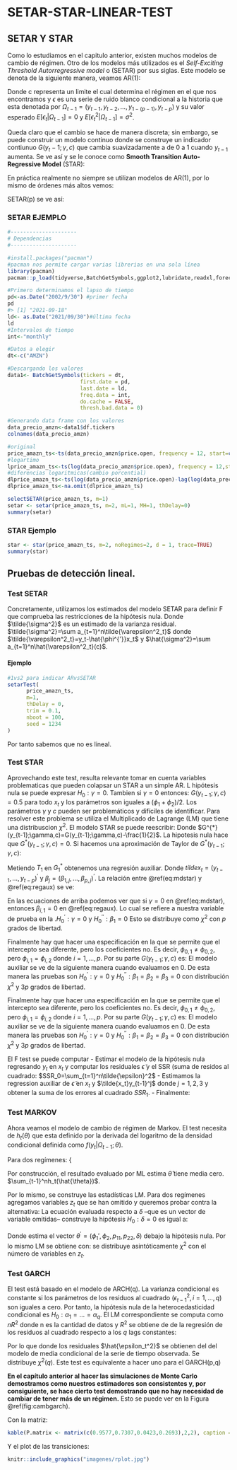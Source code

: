 # SETAR-STAR-LINEAR-TEST

## SETAR Y STAR

Como lo estudiamos en el capitulo anterior, existen muchos modelos de cambio de régimen.
Otro de los modelos más utilizados es el _Self-Exciting Threshold Autorregressive model_ o (SETAR) por sus siglas. Este modelo se denota de la siguiente manera, veamos AR(1):

\begin{equation}
y_t = \left\lbrace
\begin{array}{ll}
\phi_{0,1}+\phi_{1,1}y_{t-1}+\epsilon_t\mathrm{ si }  y_{t-1}\leq c\\
\phi_{0,2}+\phi_{1,2}y_{t-1}+\epsilon_t\mathrm{ si }  y_{t-1}>c
\end{array}
\right.
\end{equation}

Donde c representa un limite el cual determina el régimen en el que nos encontramos y $\epsilon$ es una serie de ruido blanco condicional a la historia que esta denotada por $\Omega_{t-1}=(y_{t-1},y_{t-2}, \dots, y_{1-(p-1)}, y_{t-p})$ y su valor esperado $E[\epsilon_t|\Omega_{t-1}]=0$ y $E[\epsilon_t^2|\Omega_{t-1}]=\sigma^2$.

Queda claro que el cambio se hace de manera discreta; sin embargo, se puede construir un modelo continuo donde se construye un indicador contiunuo $G(y_t-1;\gamma,c)$ que cambia suavizadamente a  de 0 a 1 cuando $y_{t-1}$ aumenta. Se ve así y se le conoce como __Smooth Transition Auto-Regressive Model__ (STAR):

\begin{equation}
    y_t=(\phi_{0,1}+\phi_{1,1}y_{t-1})(1-G(y_t-1;\gamma,c)+ y_t=(\phi_{0,2}+\phi_{1,2}y_{t-1})(G(y_t-1;\gamma,c))
\end{equation}

En práctica realmente no siempre se utilizan modelos de AR(1), por lo mismo de órdenes más altos vemos:
    \begin{equation}
y_t = \left\lbrace
\begin{array}{ll}
\phi_{0,1}+\phi_{1,1}y_{t-1}+\dots+\phi_{p_{1},1}y_{t-p_1}+\epsilon_t\mathrm{ si }  y_{t-1}\leq c\\
\phi_{0,2}+\phi_{1,2}y_{t-1}+\dots+\phi_{p_{2},2}y_{t-p_2}+\epsilon_t\mathrm{ si }  y_{t-1}>c
\end{array}
\right.
\end{equation}

SETAR(p) se ve así:

\begin{equation}
 
   y_t=(\phi_{0,1}+\phi_{1,1}y_{t-1}+\dots+\phi_{p_{1},1}y_{t-p_1})(1-G(y_t-1;\gamma,c)+ y_t=(\phi_{0,2}+\phi_{1,2}y_{t-1}+\dots+\phi_{p_{2},2}y_{t-p_2})(G(y_t-1;\gamma,c))
\end{equation}

### SETAR EJEMPLO

```r
#---------------------
# Dependencias
#---------------------

#install.packages("pacman")
#pacman nos permite cargar varias librerias en una sola línea
library(pacman)
pacman::p_load(tidyverse,BatchGetSymbols,ggplot2,lubridate,readxl,forecast,stats,stargazer,knitr,tseries,aTSA, TSA, rugarch, MSwM, MSGARCH, fGarch, ggpubr, knitr, MSGARCH, paletteer, MetBrewer, tsDyn, knitr)
```

```r
#Primero determinamos el lapso de tiempo
pd<-as.Date("2002/9/30") #primer fecha
pd
#> [1] "2021-09-18"
ld<- as.Date("2021/09/30")#última fecha
ld
#Intervalos de tiempo
int<-"monthly"

#Datos a elegir
dt<-c("AMZN")

#Descargando los valores
data1<- BatchGetSymbols(tickers = dt,
                       first.date = pd,
                       last.date = ld,
                       freq.data = int,
                       do.cache = FALSE,
                       thresh.bad.data = 0)

#Generando data frame con los valores
data_precio_amzn<-data1$df.tickers
colnames(data_precio_amzn)
```

```r
#original
price_amazn_ts<-ts(data_precio_amzn$price.open, frequency = 12, start=c(2002,09))
#logartimo
lprice_amazn_ts<-ts(log(data_precio_amzn$price.open), frequency = 12,start=c(2002,09))
#diferencias logaritmicas(cambio porcential)
dlprice_amazn_ts<-ts(log(data_precio_amzn$price.open)-lag(log(data_precio_amzn$price.open),1), frequency = 12, start=c(2002,10))
dlprice_amazn_ts<-na.omit(dlprice_amazn_ts)
```

```r
selectSETAR(price_amazn_ts, m=1)
setar <- setar(price_amazn_ts, m=2, mL=1, MH=1, thDelay=0)
summary(setar)
```

### STAR Ejemplo
```r
star <- star(price_amazn_ts, m=2, noRegimes=2, d = 1, trace=TRUE)
summary(star)
```

## Pruebas de detección lineal.

### Test SETAR

Concretamente, utilizamos los estimados del modelo SETAR para definir F que comprueba las restricciones de la hipótesis nula.
    \begin{equation}
        F(\hat{c})=n\left(\frac{\tilde{\sigma^2}-\hat{\sigma^2}}{\hat{\sigma^2}} \right)
    \end{equation}
Donde $\tilde{\sigma^2}$ es un estimado de la varianza residual. $\tilde{\sigma^2}=\sum a_{t=1}^n\tilde{\varepsilon^2_t}$ donde $\tilde{\varepsilon^2_t}=y_t-\hat{\phi^{'}}x_t$ y $\hat{\sigma^2}=\sum a_{t=1}^n\hat{\varepsilon^2_t}(c)$.

#### Ejemplo
```r
#1vs2 para indicar ARvsSETAR
setarTest(
      price_amazn_ts,
      m=1,
      thDelay = 0,
      trim = 0.1,
      nboot = 100,
      seed = 1234
)
```

Por tanto sabemos que no es lineal.


### Test STAR

 Aprovechando este test, resulta relevante tomar en cuenta variables problematicas que pueden colapsar un STAR a un simple AR. L hipótesis nula se puede expresar $H_0:\gamma=0$. Tambien si $\gamma=0$ entonces:
    \begin{equation}
        G(y_{t-1};\gamma,c)=\frac{1}{1+exp(-\gamma[t_{t-1}-c])}
    \end{equation}
    $G(y_{t-1};\gamma,c)=0.5$ para todo $x_t$ y los parámetros son iguales a $(\phi_1+\phi_2)/2$. Los parámetros $\gamma$ y $c$ pueden ser problemáticos y difíciles de identificar. Para resolver este problema se utiliza el Multiplicado de Lagrange (LM) que tiene una distribuscion $\chi^2$.
    El modelo STAR se puede reescribir:
    \begin{equation}
            (\#eq:mdstar)
    y_t=\frac{1}{2}(\phi_1+\phi_2)^{'}x_t+(\phi_2-\phi_1)^{'}x_tG^{*}(y_{t-1};\gamma,c)+\epsilon_t
\end{equation}
Donde $G^{*}(y_{t-1};\gamma,c)=G(y_{t-1};\gamma,c)-\frac{1}{2}$. La hipotesis nula hace que $G^{*}(y_{t-1};\gamma,c)=0$.  Si hacemos una aproximación de Taylor de $G^{*}(y_{t-1};\gamma,c)$:
\begin{eqnarray}
    T_1(t_{t-1};c)&\approx& G^{*}(y_{t-1};0,c)+\gamma\frac{\partial G^{*}(y_{t-1};\gamma,c)}{\partial\gamma}\bigg|_{\gamma=0}\\
    &=&\frac{1}{4}\gamma(y_{t-1}-c)
\end{eqnarray}


 Metiendo $T_1$ en $G_1^*$ obtenemos una regresión auxiliar.
    \begin{equation}
    (\#eq:regaux)
    y_t=\beta_{0,0}+\beta_0^{'}\tilde{x_t}+\beta_1^{'}\tilde{x_t}y_{t-1}+\eta
    \end{equation}
Donde $tilde{x_t}=(y_{t-1},\dots,y_{t-p})^{'}$ y $\beta_j=(\beta_{1,j},\dots,\beta_{p,j})^{'}$. La relación entre \@ref(eq:mdstar) y \@ref(eq:regaux) se ve:

\begin{eqnarray}
    \beta_{0,0}&=&(\phi_{0,1}+\phi_{0,2})/2-\frac{1}{4}\gamma c\gamma c(\phi_{0,2}-\phi_{0,1})\\
    \beta_{1,0}&=&(\phi_{1,1}+\phi_{1,2})/2-\frac{1}{4}\gamma (c(\phi_{1,2}-\phi_{1,1})-(\phi_{0,2}-\phi_{0,1}))\\
    \beta_{i,0}&=&(\phi_{i,1}+\phi_{i,2})/2-\frac{1}{4}\gamma c\gamma c(\phi_{i,2}-\phi_{i,1}),\quad i=2,\dots,p\\
    \beta_{i,1}&=&\gamma c\frac{1}{4}\gamma c(\phi_{i,2}-\phi_{i,1}),\quad i=1,\dots,p
\end{eqnarray}
En las ecuaciones de arriba podemos ver que si $\gamma=0$ en \@ref(eq:mdstar), entonces $\beta_{i,1}=0$ en \@ref(eq:regaux). Lo cual se refiere a nuestra variable de prueba en la \textbf{hipótesis nula}.$H_0^{'}:\gamma=0$ y $H_0^{''}:\beta_1=0$  Esto se distribuye como $\chi^2$ con $p$ grados de libertad. 

 Finalmente hay que hacer una especificación en la que se permite que el intercepto sea diferente, pero los coeficientes no. Es decir, $\phi_{0,1}\neq\phi_{0,2}$, pero $\phi_{i,1}=\phi_{i,2}$ donde $i=1,\dots,p$. Por su parte $G(y_{t-1};\gamma,c)$ es:
    \begin{eqnarray}
        T_3(y_{t-1};\gamma,c)&\approx&\gamma\frac{\partial G^{*}(y_{t-1};\gamma,c))}{\partial\gamma}\bigg|_{\gamma=0}+\frac{1}{6}\gamma^3\frac{\partial^3 G^{*}(y_{t-1};\gamma,c))}{\partial\gamma^3}\bigg|_{\gamma=0}\\
        &=&\frac{1}{4}\gamma(y_{t-1}-c)+\frac{1}{48}\gamma^3(y_{t-1}-c)^3
    \end{eqnarray}
    El modelo auxiliar se ve de la siguiente manera cuando evaluamos en 0.
    \begin{equation}
        (\#eq:regaux)
        y_t=\beta_{0,0}+\beta_0^{'}\tilde{x_t}+\beta_1^{'}\tilde{x_t}y_{t-1}+\beta_2^{'}\tilde{x_t}y_{t-2}+\beta_3^{'}\tilde{x_t}y_{t-3}+\eta_t.
    \end{equation}
De esta manera las pruebas son $H_0^{'}:\gamma=0$ y $H_0^{''}:\beta_1=\beta_2=\beta_3=0$ con distribución $\chi^2$ y $3p$ grados de libertad.

 Finalmente hay que hacer una especificación en la que se permite que el intercepto sea diferente, pero los coeficientes no. Es decir, $\phi_{0,1}\neq\phi_{0,2}$, pero $\phi_{i,1}=\phi_{i,2}$ donde $i=1,\dots,p$. Por su parte $G(y_{t-1};\gamma,c)$ es:
    \begin{eqnarray}
        T_3(y_{t-1};\gamma,c)&\approx&\gamma\frac{\partial G^{*}(y_{t-1};\gamma,c))}{\partial\gamma}\bigg|_{\gamma=0}+\frac{1}{6}\gamma^3\frac{\partial^3 G^{*}(y_{t-1};\gamma,c))}{\partial\gamma^3}\bigg|_{\gamma=0}\\
        &=&\frac{1}{4}\gamma(y_{t-1}-c)+\frac{1}{48}\gamma^3(y_{t-1}-c)^3
    \end{eqnarray}
    El modelo auxiliar se ve de la siguiente manera cuando evaluamos en 0.
    \begin{equation}
    (\#eq:regaux)
    y_t=\beta_{0,0}+\beta_0^{'}\tilde{x_t}+\beta_1^{'}\tilde{x_t}y_{t-1}+\beta_2^{'}\tilde{x_t}y_{t-2}+\beta_3^{'}\tilde{x_t}y_{t-3}+\eta_t.
    \end{equation}
De esta manera las pruebas son $H_0^{'}:\gamma=0$ y $H_0^{''}:\beta_1=\beta_2=\beta_3=0$ con distribución $\chi^2$ y $3p$ grados de libertad.

 El F test se puede computar 
- Estimar el modelo de la hipótesis nula regresando $y_t$ en $x_t$ y computar los residuales $\tilde{\epsilon}$ y el SSR (suma de residos al cuadrado: $SSR_0=\sum_{t=1}^n\tilde{\epsilon}^2$
-  Estimamos la regression auxiliar de $\tilde{\epsilon}$ en $x_t$ y $\tilde{x_t}y_{t-1}^j$ donde $j=1,2,3$ y obtener la suma de los errores al cuadrado $SSR_1$.
- Finalmente:
    \begin{equation}
        LM=\frac{(SSR_0-SSR_1)/3p}{SSR/(n-4p-1}
    \end{equation}

### Test MARKOV
 Ahora veamos el modelo de cambio de régimen de Markov. El test necesita de $h_t(\theta)$ que esta definido por la derivada del logaritmo de la densidad condicional definida como $f(y_t|\Omega_{t-1};\theta)$.
    
\begin{eqnarray}
    f(y_t|\Omega_{t-1};\theta)&=&f(y_t,st=1|\Omega_{t-1};\theta)+f(y_t,st=2|\Omega_{t-1};\theta)\\
    (\#eq:denscon)
    &=& \sum_{j=1}^2f(y_t,st=j|\Omega_{t-1};\theta)\cdot P(y_t|\Omega_{t-1};\theta)
\end{eqnarray}
\begin{equation}
    h_t(\theta)\equiv \frac{\partial ln[f(y_t|\Omega_{t-1};\theta)]}{\partial\theta}
\end{equation}
Para dos regímenes:
\tiny{
\begin{eqnarray}
    \frac{\partial ln[f(y_t|\Omega_{t-1};\theta)]}{\partial\theta}=\frac{1}{\sigma^2}(y_t-\phi^{'}_jx_t)x_t\cdot P(st=j|\Omega)+\frac{1}{\sigma^2}(y_{\tau}-\phi^{'}_jx_{\tau})x_{\tau}\cdot (P(st=j|\Omega_t;\theta)-P(st=j|\Omega_{t-1};\theta)
\end{eqnarray}

Por construcción, el resultado evaluado por ML estima $\hat{\theta}$ tiene media cero. $\sum_{t-1}^nh_t(\hat{\theta})$.

 Por lo mismo, se construye las estadísticas LM. Para dos regímenes agregamos variables $z_t$ que se han omitido y queremos probar contra la alternativa:
    \begin{equation}
        y_t=\phi_{0,s_t}+\phi_{1,s_t}y_{t-1}+\dots+\phi_{p,s_t}y_{t-p}+\delta^{'}z_t+\epsilon_t.
    \end{equation}
La ecuación evaluada respecto a $\delta$ --que es un vector de variable omitidas-- construye la hipótesis $H_0:\delta=0$ es igual a:

\begin{equation}
    \frac{\partial ln[f(y_t|\Omega_{t-1};\theta)]}{\partial\theta}\bigg|_{\delta=0}=\sum_{j=1}^2(y_t-\phi_j^{'}x_t)z_t\cdot P(s_t=j|\Omega_n;\hat{\theta})
\end{equation}
Donde \hat{\theta} estima el vector $\theta^{'}=(\phi_1{'},\phi_2,p_{11},p_{22},\delta)$ debajo la hipótesis nula. Por lo mismo LM se obtiene con:
\begin{equation}
    n\left(\frac{1}{n}\sum_{t=1}^nh_t(\hat{\theta)}\right)^{'}\left(\frac{1}{n}\sum_{t=1}^nh_t(\hat{\theta})h_t(\hat{\theta}^{'})\right)\left(\frac{1}{n}\sum_{t=1}^nh_t(\hat{\theta})\right)
\end{equation}
se distribuye asintóticamente $\chi^2$ con el número de variables en $z_t$.

### Test GARCH

 El test está basado en el modelo de ARCH(q). La varianza condicional es constante si los parámetros de los residuos al cuadrado ($\epsilon_{t-1}^2,i=1,\dots,q$) son iguales a cero. Por tanto, la hipótesis nula de la heterocedasticidad condicional es $H_0:\alpha_1=\dots=\alpha_q$. El LM correspondiente se computa como $nR^2$ donde n es la cantidad de datos y $R^2$ se obtiene de de la regresión de los residuos al cuadrado respecto a los $q$ lags constantes:
    
\begin{equation}
\hat{\epsilon_t^2}=\omega+\alpha_1\hat{\epsilon_{t-1}^2}+\dots+\alpha_p\hat{\epsilon_{t-p}^2}+u_t
\end{equation}
    
Por lo que donde los residuales $\hat{\epsilon_t^2}$ se obtienen del  del modelo de media condicional de la serie de tiempo observada. Se distribuye $\chi^2(q)$. Este test es equivalente a hacer uno para el GARCH(p,q)

__En el capítulo anterior al hacer las simulaciones de Monte Carlo demostramos como nuestros estimadores son consistentes y, por consiguiente, se hace cierto test demostrando que no hay necesidad de cambiar de tener más de un régimen.__ Esto se puede ver en la Figura \@ref(fig:cambgarch).

 Con la matriz:

```r
kable(P.matrix <- matrix(c(0.9577,0.7307,0.0423,0.2693),2,2), caption = "Matriz de transicion GARCH", "html")
```

Y el plot de las transiciones:
```r

knitr::include_graphics("imagenes/rplot.jpg")

```